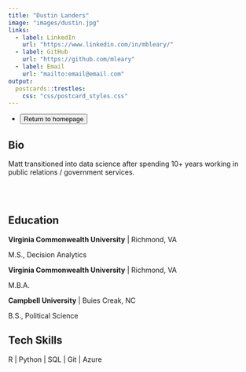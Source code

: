 ```yaml
---
title: "Dustin Landers"
image: "images/dustin.jpg"
links:
  - label: LinkedIn
    url: "https://www.linkedin.com/in/mbleary/"
  - label: GitHub
    url: "https://github.com/mleary"
  - label: Email
    url: "mailto:email@email.com"
output:
  postcards::trestles:
    css: "css/postcard_styles.css"
---
```


<div id="icon-list">
  <ul class="list-inline">
    <li class="list-inline-item">
      <a href="index.html">
        <button type="button" class="btn btn-outline-dark mb-2">
          Return to homepage
        </button>
      </a>
    </li>
  </ul>
</div> 
  
## Bio

Matt transitioned into data science after spending 10+ years working in public
relations / government services. 

</br></br>

## Education

**Virginia Commonwealth University** | Richmond, VA

M.S., Decision Analytics 

**Virginia Commonwealth University** | Richmond, VA

M.B.A.

**Campbell University** | Buies Creak, NC

B.S., Political Science

## Tech Skills

R | Python | SQL | Git | Azure